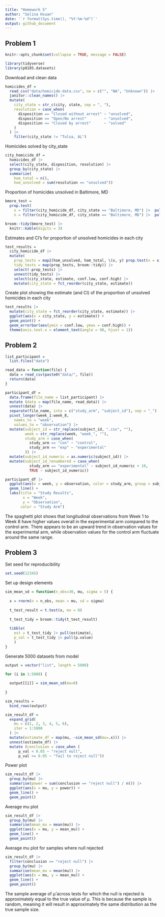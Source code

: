 ```yaml
---
title: "Homework 5"
author: "Selina Hsuan"
date: '`r format(Sys.time(), "%Y-%m-%d")`'
output: github_document
---
```



## Problem 1

```r
knitr::opts_chunk$set(collapse = TRUE, message = FALSE)
```

```r
library(tidyverse)
library(p8105.datasets)
```

Download and clean data 
```r
homicides_df = 
  read_csv("data/homicide-data.csv", na = c("", "NA", "Unknown")) |> 
  janitor::clean_names() |> 
  mutate(
    city_state = str_c(city, state, sep = ", "),
    resolution = case_when(
      disposition == "Closed without arrest" ~ "unsolved",
      disposition == "Open/No arrest"        ~ "unsolved",
      disposition == "Closed by arrest"      ~ "solved"
    )
  ) |> 
    filter(city_state != "Tulsa, AL") 
```


Homicides solved by city_state
```r
city_homicide_df = 
  homicides_df |> 
  select(city_state, disposition, resolution) |> 
  group_by(city_state) |> 
  summarize(
    hom_total = n(),
    hom_unsolved = sum(resolution == "unsolved"))
```

Proportion of homicides unsolved in Baltimore, MD
```r
bmore_test = 
  prop.test(
    x = filter(city_homicide_df, city_state == "Baltimore, MD") |>  pull(hom_unsolved),
    n = filter(city_homicide_df, city_state == "Baltimore, MD") |>  pull(hom_total)) 

broom::tidy(bmore_test) |> 
  knitr::kable(digits = 3)
```

Estimates and CI's for proportion of unsolved homicides in each city
```r
test_results = 
  city_homicide_df |> 
  mutate(
    prop_tests = map2(hom_unsolved, hom_total, \(x, y) prop.test(x = x, n = y)),
    tidy_tests = map(prop_tests, broom::tidy)) |> 
    select(-prop_tests) |> 
    unnest(tidy_tests) |> 
    select(city_state, estimate, conf.low, conf.high) |> 
    mutate(city_state = fct_reorder(city_state, estimate))
```

Create plot showing the estimate (and CI) of the proportion of unsolved homicides in each city
```r
test_results |> 
  mutate(city_state = fct_reorder(city_state, estimate)) |> 
  ggplot(aes(x = city_state, y = estimate)) + 
  geom_point() + 
  geom_errorbar(aes(ymin = conf.low, ymax = conf.high)) + 
  theme(axis.text.x = element_text(angle = 90, hjust = 1))
```



## Problem 2

```r
list_participant = 
  list.files("data")
```

```r
read_data = function(file) {
  data = read_csv(paste0("data/", file))
  return(data)
}
```

```r
participant_df = 
  data.frame(file_name = list_participant) |> 
  mutate (data = map(file_name, read_data)) |> 
  unnest(data) |> 
  separate(file_name, into = c("study_arm", "subject_id"), sep = "_") |> 
  pivot_longer(week_1:week_8,
    names_to = "week", 
    values_to = "observation") |> 
  mutate(subject_id = str_replace(subject_id, ".csv", ""),
         week = str_replace(week, "week_", ""), 
         study_arm = case_when(
           study_arm == "con" ~ "control",
           study_arm == "exp" ~ "experimental"
         )) |> 
  mutate(subject_id_numeric = as.numeric(subject_id)) |> 
  mutate(subject_id_renumbered = case_when(
           study_arm == "experimental" ~ subject_id_numeric + 10,
           TRUE ~ subject_id_numeric))
```

```r
participant_df |> 
  ggplot(aes(x = week, y = observation, color = study_arm, group = subject_id_renumbered)) + 
  geom_line() +
  labs(title = "Study Results", 
        x = "Week",
        y = "Observation", 
       color = "Study Arm")
```

The spaghetti plot shows that longitudinal observations from Week 1 to Week 8 have higher values overall in the experimental arm compared to the control arm. There appears to be an upward trend in observation values for the experimental arm, while observation values for the control arm fluctuate around the same range. 

## Problem 3

Set seed for reproducibility
```r
set.seed(12345)
```

Set up design elements
```r
sim_mean_sd = function(n_obs=30, mu, sigma = 5) {
  
  x = rnorm(n = n_obs, mean = mu, sd = sigma)
  
  t_test_result = t.test(x, mu = 0)
  
  t_test_tidy = broom::tidy(t_test_result)
  
  tibble(
    est = t_test_tidy |> pull(estimate), 
    p_val = t_test_tidy |> pull(p.value)
    )
}
```

Generate 5000 datasets from model
```r
output = vector("list", length = 5000)

for (i in 1:5000) {
  
  output[[i]] = sim_mean_sd(mu=0)
  
}

sim_results = 
  bind_rows(output)
```


```r
sim_result_df =
  expand_grid(
    mu = c(1, 2, 3, 4, 5, 6),
    iter = 1:5000
  ) |> 
  mutate(estimate_df = map(mu, ~sim_mean_sd(mu=.x))) |> 
  unnest(estimate_df) |> 
  mutate (conclusion = case_when (
      p_val < 0.05 ~ "reject null",
      p_val >= 0.05 ~ "fail to reject null"))
```

Power plot
```r
sim_result_df |> 
  group_by(mu) |> 
  summarise(power = sum(conclusion == "reject null") / n()) |> 
  ggplot(aes(x = mu, y = power)) +
  geom_line() +
  geom_point()
```

Average mu plot
```r
sim_result_df |> 
  group_by(mu) |> 
  summarise(mean_mu = mean(mu)) |> 
  ggplot(aes(x = mu, y = mean_mu)) +
  geom_line() +
  geom_point()
```

Average mu plot for samples where null rejected
```r
sim_result_df |> 
  filter(conclusion == "reject null") |> 
  group_by(mu) |> 
  summarise(mean_mu = mean(mu)) |> 
  ggplot(aes(x = mu, y = mean_mu)) +
  geom_line() +
  geom_point()
```

The sample average of μ̂ across tests for which the null is rejected is approximately equal to the true value of μ. This is because the sample is random, meaning it will result in approximately the same distribution as the true sample size. 


